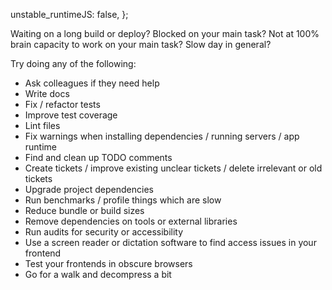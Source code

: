   unstable_runtimeJS: false,
};

<Meta
  title="What to do with software development downtime"
  date="2019-01-03"
  description="Things I tend to do when I can't work on something more important."
/>

Waiting on a long build or deploy? Blocked on your main task? Not at 100% brain capacity to work on your main task? Slow day in general?

Try doing any of the following:

- Ask colleagues if they need help
- Write docs
- Fix / refactor tests
- Improve test coverage
- Lint files
- Fix warnings when installing dependencies / running servers / app runtime
- Find and clean up TODO comments
- Create tickets / improve existing unclear tickets / delete irrelevant or old tickets
- Upgrade project dependencies
- Run benchmarks / profile things which are slow
- Reduce bundle or build sizes
- Remove dependencies on tools or external libraries
- Run audits for security or accessibility
- Use a screen reader or dictation software to find access issues in your frontend
- Test your frontends in obscure browsers
- Go for a walk and decompress a bit
